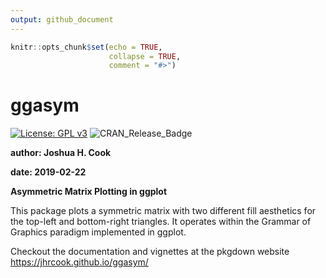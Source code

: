 ```yaml
---
output: github_document
---
```


```r
knitr::opts_chunk$set(echo = TRUE,
                      collapse = TRUE,
                      comment = "#>")
```

# ggasym

[![License: GPL v3](https://img.shields.io/badge/License-GPLv3-blue.svg)](https://www.gnu.org/licenses/gpl-3.0)
![CRAN_Release_Badge](http://www.r-pkg.org/badges/version/ggasym)

**author: Joshua H. Cook**

**date: 2019-02-22**

**Asymmetric Matrix Plotting in ggplot**

This package plots a symmetric matrix with two different fill aesthetics for the top-left and bottom-right triangles. It operates within the Grammar of Graphics paradigm implemented in ggplot.

Checkout the documentation and vignettes at the pkgdown website
[https://jhrcook.github.io/ggasym/](https://jhrcook.github.io/ggasym/index.html)


